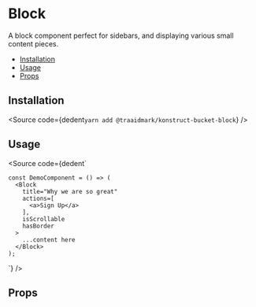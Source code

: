 
# Block

A block component perfect for sidebars, and displaying various small content pieces.

- [Installation](#installation)
- [Usage](#usage)
- [Props](#props)

## Installation

<Source
  code={dedent`
    yarn add @traaidmark/konstruct-bucket-block
  `}
/>

## Usage

<Source
  code={dedent`
    
    const DemoComponent = () => (
      <Block
        title="Why we are so great"
        actions=[
          <a>Sign Up</a>
        ],
        isScrollable
        hasBorder
      >
        ...content here
      </Block>
    );
  `}
/>

## Props

<ArgsTable />


